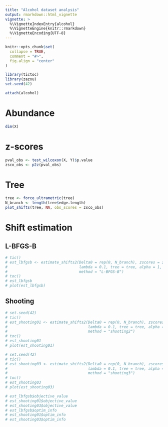 ```yaml
---
title: "Alcohol dataset analysis"
output: rmarkdown::html_vignette
vignette: >
  %\VignetteIndexEntry{alcohol}
  %\VignetteEngine{knitr::rmarkdown}
  %\VignetteEncoding{UTF-8}
---
```


```r
knitr::opts_chunk$set(
  collapse = TRUE,
  comment = "#>", 
  fig.align = "center"
)
```

```r
library(tictoc)
library(zazou)
set.seed(42)
```


```r
attach(alcohol)
```

# Abundance 

```r
dim(X)
```


# z-scores

```r
pval_obs <- test_wilcoxon(X, Y)$p.value
zsco_obs <- p2z(pval_obs)
```

# Tree

```r
tree <- force_ultrametric(tree)
N_branch <- length(tree$edge.length)
plot_shifts(tree, NA, obs_scores = zsco_obs)
```

# Shift estimation

## L-BFGS-B


```r
# tic()
# est_lbfgsb <- estimate_shifts2(Delta0 = rep(0, N_branch), zscores = zsco_obs,
#                                lambda = 0.1, tree = tree, alpha = 1,
#                                method = "L-BFGS-B")
# toc()
# est_lbfgsb
# plot(est_lbfgsb)
```

## Shooting 


```r
# set.seed(42)
# tic()
# est_shooting01 <- estimate_shifts2(Delta0 = rep(0, N_branch), zscores = zsco_obs,
#                                    lambda = 0.1, tree = tree, alpha = 1,
#                                    method = "shooting2")
# toc()
# est_shooting01
# plot(est_shooting01)
```

```r
# set.seed(42)
# tic()
# est_shooting03 <- estimate_shifts2(Delta0 = rep(0, N_branch), zscores = zsco_obs,
#                                    lambda = 0.1, tree = tree, alpha = 1,
#                                    method = "shooting3")
# toc()
# est_shooting03
# plot(est_shooting03)
```



```r
# est_lbfgsb$objective_value
# est_shooting01$objective_value
# est_shooting03$objective_value
# est_lbfgsb$optim_info
# est_shooting01$optim_info
# est_shooting03$optim_info
```



